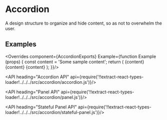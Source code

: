 <!--
Copyright (c) 2018 Uber Technologies, Inc.

This source code is licensed under the MIT license found in the
LICENSE file in the root directory of this source tree.
-->





# Accordion

A design structure to organize and hide content, so as not to overwhelm the user.

## Examples

<Example title="Accordion Basic Usage" path="examples/accordion/basic.js">
  <BasicAccordion />
</Example>

<Example title="Accordion as a Stateful Component" path="examples/accordion/stateful.js">
  <StatefulAccordion />
</Example>

<Overrides component={AccordionExports} Example={function Example (props) {
  const content = 'Some sample content';
  return (
    <Accordion overrides={props.overrides}>
      <Panel overrides={props.overrides} title="Accordion panel 1">{content}</Panel>
      <Panel overrides={props.overrides} title="Accordion panel 2">{content}</Panel>
      <Panel overrides={props.overrides} title="Accordion panel 3">{content}</Panel>
    </Accordion>
  );
}}/>

<API heading="Accordion API" api={require('!!extract-react-types-loader!../../../src/accordion/accordion.js')}/>

<API heading="Panel API" api={require('!!extract-react-types-loader!../../../src/accordion/panel.js')}/>

<API heading="Stateful Panel API" api={require('!!extract-react-types-loader!../../../src/accordion/stateful-panel.js')}/>
